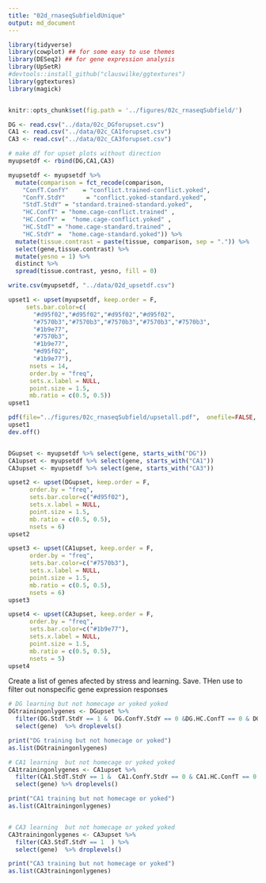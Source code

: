 ```yaml
---
title: "02d_rnaseqSubfieldUnique"
output: md_document
---
```


```r
library(tidyverse)
library(cowplot) ## for some easy to use themes
library(DESeq2) ## for gene expression analysis
library(UpSetR)
#devtools::install_github("clauswilke/ggtextures")
library(ggtextures)
library(magick)


knitr::opts_chunk$set(fig.path = '../figures/02c_rnaseqSubfield/')
```


```r
DG <- read.csv("../data/02c_DGforupset.csv")  
CA1 <- read.csv("../data/02c_CA1forupset.csv")  
CA3 <- read.csv("../data/02c_CA3forupset.csv") 

# make df for upset plots without direction
myupsetdf <- rbind(DG,CA1,CA3)

myupsetdf <- myupsetdf %>%
  mutate(comparison = fct_recode(comparison,
    "ConfT.ConfY"    = "conflict.trained-conflict.yoked",
    "ConfY.StdY"      = "conflict.yoked-standard.yoked",
    "StdT.StdY" = "standard.trained-standard.yoked",
    "HC.ConfT" = "home.cage-conflict.trained" ,
    "HC.ConfY" =  "home.cage-conflict.yoked" ,
    "HC.StdT" = "home.cage-standard.trained" ,
    "HC.StdY" =  "home.cage-standard.yoked")) %>%
  mutate(tissue.contrast = paste(tissue, comparison, sep = ".")) %>%
  select(gene,tissue.contrast) %>%
  mutate(yesno = 1) %>%
  distinct %>%
  spread(tissue.contrast, yesno, fill = 0)

write.csv(myupsetdf, "../data/02d_upsetdf.csv")
```

```r
upset1 <- upset(myupsetdf, keep.order = F,
     sets.bar.color=c(
       "#d95f02","#d95f02","#d95f02","#d95f02",
       "#7570b3","#7570b3","#7570b3","#7570b3","#7570b3",
       "#1b9e77",
       "#7570b3",
       "#1b9e77",
       "#d95f02",
       "#1b9e77"),
      nsets = 14,
      order.by = "freq",
      sets.x.label = NULL,
      point.size = 1.5, 
      mb.ratio = c(0.5, 0.5))
upset1

pdf(file="../figures/02c_rnaseqSubfield/upsetall.pdf",  onefile=FALSE, width=6.69, height=5.1) # or other device
upset1
dev.off()


DGupset <- myupsetdf %>% select(gene, starts_with("DG")) 
CA1upset <- myupsetdf %>% select(gene, starts_with("CA1")) 
CA3upset <- myupsetdf %>% select(gene, starts_with("CA3")) 

upset2 <- upset(DGupset, keep.order = F,
      order.by = "freq",
      sets.bar.color=c("#d95f02"),
      sets.x.label = NULL,
      point.size = 1.5, 
      mb.ratio = c(0.5, 0.5),
      nsets = 6)
upset2

upset3 <- upset(CA1upset, keep.order = F,
      order.by = "freq",
      sets.bar.color=c("#7570b3"),
      sets.x.label = NULL,
      point.size = 1.5, 
      mb.ratio = c(0.5, 0.5),
      nsets = 6)
upset3

upset4 <- upset(CA3upset, keep.order = F,
      order.by = "freq",
      sets.bar.color=c("#1b9e77"),
      sets.x.label = NULL,
      point.size = 1.5, 
      mb.ratio = c(0.5, 0.5),
      nsets = 5)
upset4
```

Create a list of genes afected by stress and learning. Save. THen use to filter out nonspecific gene expression responses

```r
# DG learning but not homecage or yoked yoked
DGtrainingonlygenes <- DGupset %>% 
  filter(DG.StdT.StdY == 1 &  DG.ConfY.StdY == 0 &DG.HC.ConfT == 0 & DG.HC.ConfY == 0 & DG.HC.StdT == 0 & DG.HC.StdY == 0 ) %>% 
  select(gene)  %>% droplevels()

print("DG training but not homecage or yoked")
as.list(DGtrainingonlygenes)

# CA1 learning  but not homecage or yoked yoked
CA1trainingonlygenes <- CA1upset %>% 
  filter(CA1.StdT.StdY == 1 &  CA1.ConfY.StdY == 0 & CA1.HC.ConfT == 0 & CA1.HC.ConfY == 0 & CA1.HC.StdT == 0 & CA1.HC.StdY == 0 ) %>% 
  select(gene) %>% droplevels()

print("CA1 training but not homecage or yoked")
as.list(CA1trainingonlygenes)


# CA3 learning  but not homecage or yoked yoked
CA3trainingonlygenes <- CA3upset %>% 
  filter(CA3.StdT.StdY == 1  ) %>% 
  select(gene)  %>% droplevels()

print("CA3 training but not homecage or yoked")
as.list(CA3trainingonlygenes)

```

